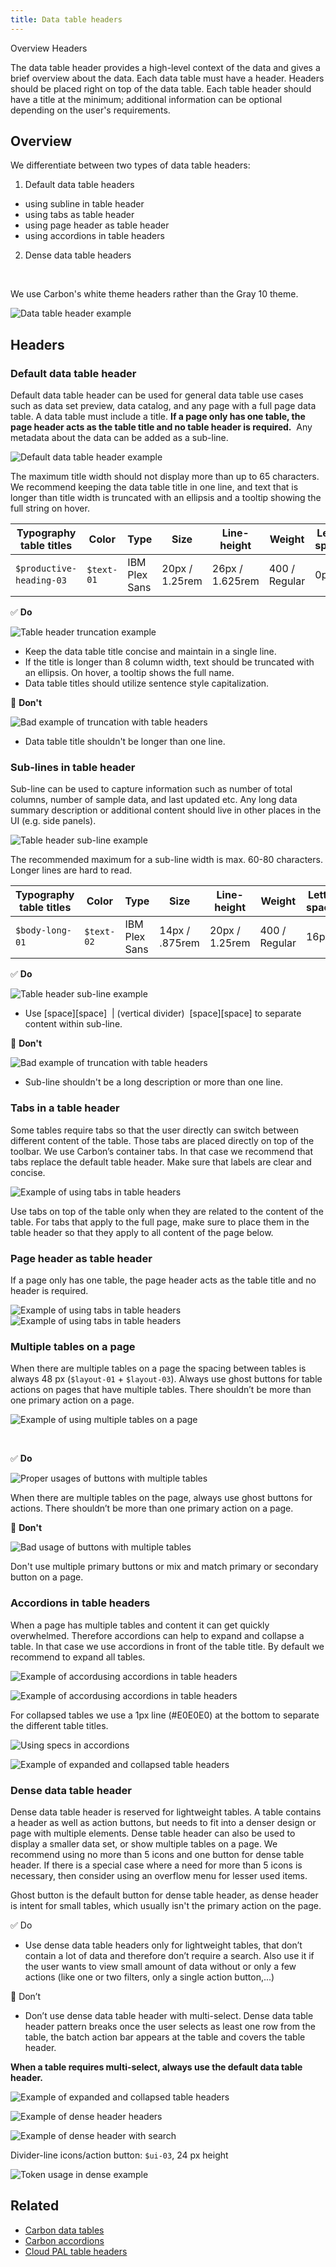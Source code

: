 ```yaml
---
title: Data table headers
---
```



<Breadcrumb>
  <BreadcrumbItem href="https://pages.github.ibm.com/cdai-design/pal/patterns/data-table/overview">Overview</BreadcrumbItem>
  <BreadcrumbItem
    isCurrentPage
    href="https://pages.github.ibm.com/cdai-design/pal/patterns/data-table/headers"
  >
    Headers
  </BreadcrumbItem>
</Breadcrumb>

<PageDescription>

The data table header provides a high-level context of the data and gives a brief overview about the data. Each data table must have a header. Headers should be placed right on top of the data table. Each table header should have a title at the minimum; additional information can be optional depending on the user's requirements. 

</PageDescription>

## Overview

We differentiate between two types of data table headers:

1. Default data table headers
- using subline in table header
- using tabs as table header
- using page header as table header
- using accordions in table headers

2. Dense data table headers
<br/>

We use Carbon's white theme headers rather than the Gray 10 theme.

![Data table header example](images/data_table_overview.png) 


## Headers

### Default data table header

Default data table header can be used for general data table use cases such as data set preview, data catalog, and any page with a full page data table. A data table must include a title. **If a page only has one table, the page header acts as the table title and no table header is required.**  Any metadata about the data can be added as a sub-line. 

![Default data table header example](images/default_header.png) 

The maximum title width should not display more than up to 65 characters. We recommend keeping the data table title in one line, and text that is longer than title width is truncated with an ellipsis and a tooltip showing the full string on hover.

| Typography table titles       |      Color     |   Type       | Size               |   Line-height   |   Weight     |   Letter-spacing |
| -------------                 | -----------    | -----        |    -----           | -----           |    -----     | -----           |
| `$productive-heading-03`       | `$text-01`       | IBM Plex Sans |  20px / 1.25rem    | 26px / 1.625rem | 400 / Regular | 0px |

<Row>

<Column colMd={6} colLg={6}>

✅ **Do**

![Table header truncation example](images/header_truncation.png) 

- Keep the data table title concise and maintain in a single line.
- If the title is longer than 8 column width, text should be truncated with an ellipsis. On hover, a tooltip shows the full name.
- Data table titles should utilize sentence style capitalization.

</Column>

<Column colMd={6} colLg={6}>

🚫 **Don't**

![Bad example of truncation with table headers ](images/dont_header_truncation.png) 

- Data table title shouldn't be longer than one line.

</Column>

</Row>

### Sub-lines in table header

Sub-line can be used to capture information such as number of total columns, number of sample data, and last updated etc. Any long data summary description or additional content should live in other places in the UI (e.g. side panels).

![Table header sub-line example](images/header_sub_line.png) 

The recommended maximum for a sub-line width is max. 60-80 characters. Longer lines are hard to read.

| Typography table titles       |      Color     |   Type       | Size               |   Line-height   |   Weight     |   Letter-spacing |
| -------------                 | -----------    | -----        |    -----           | -----           |    -----     | -----           |
| `$body-long-01 `       | `$text-02`       | IBM Plex Sans |  14px / .875rem    | 20px / 1.25rem | 400 / Regular | 16px |

<Row>

<Column colMd={6} colLg={6}>

✅ **Do**

![Table header sub-line example](images/header_subline.png) 

- Use [space][space]  | (vertical divider)  [space][space] to separate content within sub-line. 

</Column>

<Column colMd={6} colLg={6}>

🚫 **Don't**

![Bad example of truncation with table headers ](images/subline_dont.png) 

- Sub-line shouldn't be a long description or more than one line.

</Column>

</Row>

### Tabs in a table header

Some tables require tabs so that the user directly can switch between different content of the table. Those tabs are placed directly on top of the toolbar. We use Carbon’s container tabs. In that case we recommend that tabs replace the default table header. Make sure that labels are clear and concise. 

![Example of using tabs in table headers](images/tabs_table.png) 

Use tabs on top of the table only when they are related to the content of the table. For tabs that apply to the full page, make sure to place them in the table header so that they apply to all content of the page below.

### Page header as table header

If a page only has one table, the page header acts as the table title and no header is required.

![Example of using tabs in table headers](images/title_as_header.png) 
![Example of using tabs in table headers](images/header_as_header.png)

### Multiple tables on a page

When there are multiple tables on a page the spacing between tables is always 48 px (`$layout-01` + `$layout-03`). Always use ghost buttons for table actions on pages that have multiple tables. There shouldn’t be more than one primary action on a page. 

![Example of using multiple tables on a page](images/multiple_tables_specs.png)

<br/>

<Row>


<Column colMd={6} colLg={6}>

✅ **Do**

![Proper usages of buttons with multiple tables](images/multiple_table_do.png)

When there are multiple tables on the page, always use ghost buttons for actions. There shouldn’t be more than one primary action on a page.

</Column>


<Column colMd={6} colLg={6}>

🚫 **Don't**

![Bad usage of buttons with multiple tables](images/multiple_tables_dont.png)

Don't use multiple primary buttons or mix and match primary or secondary button on a page. 

</Column>


</Row>

### Accordions in table headers 

When a page has multiple tables and content it can get quickly overwhelmed. Therefore accordions can help to expand and collapse a table. In that case we use accordions in front of the table title. By default we recommend to expand all tables. 

![Example of accordusing accordions in table headers](images/accordions.png)

<Title> Collapsed table headers </Title>

![Example of accordusing accordions in table headers](images/collapsed_accordions.png)

For collapsed tables we use a 1px line (#E0E0E0) at the bottom to separate the different table titles.

![Using specs in accordions](images/accordions_specs.png)

<Title> Expanded and collapsed table headers </Title>

![Example of expanded and collapsed table headers](images/expand_collapsed.png)

### Dense data table header 

Dense data table header is reserved for lightweight tables. A table contains a header as well as action buttons, but needs to fit into a denser design or page with multiple elements. Dense table header can also be used to display a smaller data set, or show multiple tables on a page. We recommend using no more than 5 icons and one button for dense table header. If there is a special case where a need for more than 5 icons is necessary, then consider using an overflow menu for lesser used items.

Ghost button is the default button for dense table header, as dense header is intent for small tables, which usually isn't the primary action on the page. 

✅ Do
- Use dense data table headers only for lightweight tables, that don’t contain a lot of data and therefore don’t require a search. Also use it if the user wants to view small amount of data without or only a few actions (like one or two filters, only a single action button,...)

🚫 Don’t
- Don’t use dense data table header with multi-select. Dense data table header pattern breaks once the user selects as least one row from the table, the batch action bar appears at the table and covers the table header. 

**When a table requires multi-select, always use the default data table header.** 

![Example of expanded and collapsed table headers](images/multi_select.png)

<Title> Variation - Dense header with persistent filter  </Title>

![Example of dense header headers](images/dense_header.png)

<Title> Variation - Dense header with only search  </Title>

![Example of dense header with search](images/dense_header_search.png)

<Title> Tokens </Title>

Divider-line icons/action button: `$ui-03`, 24 px height

![Token usage in dense example](images/dense_header_specs.png)

## Related

- [Carbon data tables](https://www.carbondesignsystem.com/components/data-table/usage)
- [Carbon accordions](https://www.carbondesignsystem.com/components/accordion/usage)
- [Cloud PAL table headers](https://pages.github.ibm.com/ibmcloud/pal/components/data-table/usage/#table-header)
